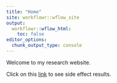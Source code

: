 ```yaml
---
title: "Home"
site: workflowr::wflow_site
output:
  workflowr::wflow_html:
    toc: false
editor_options:
  chunk_output_type: console
---
```


Welcome to my research website.

Click on this [link](file:///Users/aineduffy/Documents/PhD/DrugGenetics/DG_WF/docs/siderdata_intial.html) to see side effect results.

